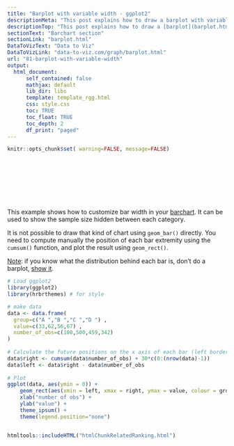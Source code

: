 ```yaml
---
title: "Barplot with variable width - ggplot2"
descriptionMeta: "This post explains how to draw a barplot with variable bar width using R and ggplot2. It can be useful to represent the sample size available behind each group."
descriptionTop: "This post explains how to draw a [barplot](barplot.html) with variable bar width using R and [ggplot2](ggplot2.html). It can be useful to represent the sample size available behind each group."
sectionText: "Barchart section"
sectionLink: "barplot.html"
DataToVizText: "Data to Viz"
DataToVizLink: "data-to-viz.com/graph/barplot.html"
url: "81-barplot-with-variable-width"
output:
  html_document:
      self_contained: false    
      mathjax: default
      lib_dir: libs
      template: template_rgg.html
      css: style.css
      toc: TRUE
      toc_float: TRUE
      toc_depth: 2
      df_print: "paged"
---
```



```r
knitr::opts_chunk$set( warning=FALSE, message=FALSE)
```

<div class="container" style="padding-top: 100px">





<div class = "row">

<div class = "col-md-6  col-sm-12 align-self-center">

This example shows how to customize bar width in your [barchart](barplot.html). It can be used to show the sample size hidden between each category.

It is not possible to draw that kind of chart using `geom_bar()` directly. You need to compute manually the position of each bar extremity using the `cumsum()` function, and plot the result using `geom_rect()`.

<u>Note</u>: if you know what the distribution behind each bar is, don't do a barplot, [show it](https://www.data-to-viz.com/caveat/error_bar.html).

</div>


<div class = "col-md-6  col-sm-12">

```r
# Load ggplot2
library(ggplot2)
library(hrbrthemes) # for style

# make data
data <- data.frame(
  group=c("A ","B ","C ","D ") , 
  value=c(33,62,56,67) , 
  number_of_obs=c(100,500,459,342)
)
 
# Calculate the future positions on the x axis of each bar (left border, central position, right border)
data$right <- cumsum(data$number_of_obs) + 30*c(0:(nrow(data)-1))
data$left <- data$right - data$number_of_obs 
 
# Plot
ggplot(data, aes(ymin = 0)) + 
    geom_rect(aes(xmin = left, xmax = right, ymax = value, colour = group, fill = group)) +
    xlab("number of obs") + 
    ylab("value") +
    theme_ipsum() +
    theme(legend.position="none") 
```
</div>
</div>



```r
```


















<!-- Close container -->
</div>




```r
htmltools::includeHTML("htmlChunkRelatedRanking.html")
```
